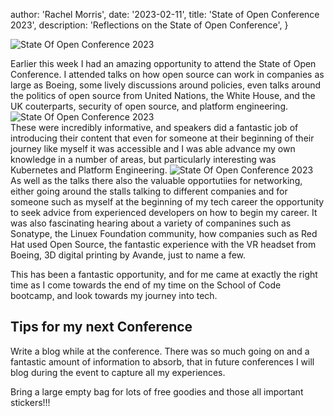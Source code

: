 
  author: 'Rachel Morris',
  date: '2023-02-11',
  title: 'State of Open Conference 2023',
  description:
    'Reflections on the State of Open Conference',
}


<Image src={soooc} alt="State Of Open Conference 2023"/> 

Earlier this week I had an amazing opportunity to attend the State of Open Conference. I attended talks on how open source can work in companies as large as Boeing, some
lively discussions around policies, even talks around the politics of open source from United Nations, the White House, and the UK couterparts, security of open source, and platform engineering.
<Image src={policies} alt="State Of Open Conference 2023"/>  
These were incredibly informative, and speakers did a fantastic job of introducing their content that even for someone at their beginning of their journey like myself it was accessible and I was able advance
 my own knowledge in a number of areas, but particularly interesting was Kubernetes and Platform Engineering. <Image src={kubenetes} alt="State Of Open Conference 2023"/> As well as the talks there also the valuable opportutiies for networking, either going around 
 the stalls talking to different companies and for someone such as myself at the beginning of my tech career the opportunity to seek advice from experienced developers on how to begin my career. It was also fascinating hearing about 
 a variety of companines such as Sonatype, the Linuex Foundation community, how companies such as Red Hat used Open Source, the fantastic experience with the VR headset from Boeing, 3D digital printing by Avande, just to name a few.

This has been a fantastic opportunity, and for me came at exactly the right time as I come towards the end of my time on the School of Code bootcamp, and look towards my journey into tech.
 
## Tips for my next Conference

Write a blog while at the conference. There was so much going on and a fantastic amount of information to absorb, that in future conferences I will blog during the event to capture all my experiences.

Bring a large empty bag for lots of free goodies and those all important stickers!!!
